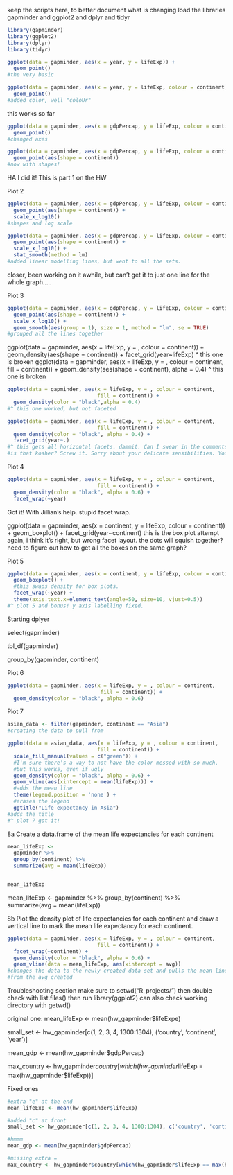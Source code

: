 keep the scripts here, to better document what is changing
 load the libraries gapminder and ggplot2 and dplyr and tidyr
```r
library(gapminder)
library(ggplot2)
library(dplyr)
library(tidyr)
```

```r
ggplot(data = gapminder, aes(x = year, y = lifeExp)) +
  geom_point()
#the very basic
```

```r
ggplot(data = gapminder, aes(x = year, y = lifeExp, colour = continent)) +
  geom_point()
#added color, well "coloUr"
```

this works so far
```r
ggplot(data = gapminder, aes(x = gdpPercap, y = lifeExp, colour = continent)) + 
  geom_point()
#changed axes
```

```r
ggplot(data = gapminder, aes(x = gdpPercap, y = lifeExp, colour = continent)) + 
  geom_point(aes(shape = continent))
#now with shapes!
```
HA I did it! This is part 1 on the HW

Plot 2
```r
ggplot(data = gapminder, aes(x = gdpPercap, y = lifeExp, colour = continent)) + 
  geom_point(aes(shape = continent)) +
  scale_x_log10()
#shapes and log scale
```

```r
ggplot(data = gapminder, aes(x = gdpPercap, y = lifeExp, colour = continent)) + 
  geom_point(aes(shape = continent)) +
  scale_x_log10() +
  stat_smooth(method = lm)
#added linear modelling lines, but went to all the sets.
```
closer, been working on it awhile, but can't get it to just one line for the 
 whole graph.....

Plot 3
```r
ggplot(data = gapminder, aes(x = gdpPercap, y = lifeExp, colour = continent)) + 
  geom_point(aes(shape = continent)) +
  scale_x_log10() +
  geom_smooth(aes(group = 1), size = 1, method = "lm", se = TRUE)
#grouped all the lines together
```


ggplot(data = gapminder, aes(x = lifeExp, y = , colour = continent)) + 
  geom_density(aes(shape = continent)) +
  facet_grid(year~lifeExp)
^ this one is broken
ggplot(data = gapminder, aes(x = lifeExp, y = , colour = continent, 
                             fill = continent)) + 
  geom_density(aes(shape = continent), alpha = 0.4)
^ this one is broken


```r
ggplot(data = gapminder, aes(x = lifeExp, y = , colour = continent, 
                             fill = continent)) + 
  geom_density(color = "black",alpha = 0.4)
#^ this one worked, but not faceted
```

```r
ggplot(data = gapminder, aes(x = lifeExp, y = , colour = continent, 
                             fill = continent)) + 
  geom_density(color = "black", alpha = 0.4) +
  facet_grid(year~.)
#^ this gets all horizontal facets. dammit. Can I swear in the comments? 
#is that kosher? Screw it. Sorry about your delicate sensibilities. You ass.
```

Plot 4
```r
ggplot(data = gapminder, aes(x = lifeExp, y = , colour = continent,
                             fill = continent)) + 
  geom_density(color = "black", alpha = 0.6) +
  facet_wrap(~year) 
```
Got it! With Jillian's help. stupid facet wrap.


ggplot(data = gapminder, aes(x = continent, y = lifeExp, colour = continent)) + 
  geom_boxplot() +
  facet_grid(year~continent)
 this is the box plot attempt
again, i think it's right, but wrong facet layout. the dots will squish 
together? need to figure out how to get all the boxes on the same graph?

Plot 5
```r
ggplot(data = gapminder, aes(x = continent, y = lifeExp, colour = continent)) + 
  geom_boxplot() +
  #this swaps density for box plots. 
  facet_wrap(~year) +
  theme(axis.text.x=element_text(angle=50, size=10, vjust=0.5))
#^ plot 5 and bonus! y axis labelling fixed.
```

Starting dplyer

select(gapminder)

tbl_df(gapminder)

group_by(gapminder, continent)

Plot 6
```r
ggplot(data = gapminder, aes(x = lifeExp, y = , colour = continent, 
                              fill = continent)) +
  geom_density(color = "black", alpha = 0.6)
```


Plot 7
```r
asian_data <- filter(gapminder, continent == "Asia")
#creating the data to pull from

ggplot(data = asian_data, aes(x = lifeExp, y = , colour = continent, 
                             fill = continent)) +
  scale_fill_manual(values = c("green")) +
  #I'm sure there's a way to not have the color messed with so much, 
  #but this works, even if ugly
  geom_density(color = "black", alpha = 0.6) + 
  geom_vline(aes(xintercept = mean(lifeExp))) +
  #adds the mean line
  theme(legend.position = 'none') + 
  #erases the legend
  ggtitle("Life expectancy in Asia")
#adds the title
#^ plot 7 got it!
```

8a Create a data.frame of the mean life expectancies for each continent
```r
mean_lifeExp <- 
  gapminder %>%
  group_by(continent) %>%
  summarize(avg = mean(lifeExp))


mean_lifeExp
```

mean_lifeExp <- 
  gapminder %>%
  group_by(continent) %>%
  summarize(avg = mean(lifeExp))

8b Plot the density plot of life expectancies for each continent 
 and draw a vertical line to mark the mean life expectancy for each continent.
```r
ggplot(data = gapminder, aes(x = lifeExp, y = , colour = continent, 
                             fill = continent)) +
  facet_wrap(~continent) + 
  geom_density(color = "black", alpha = 0.6) + 
  geom_vline(data = mean_lifeExp, aes(xintercept = avg))
#changes the data to the newly created data set and pulls the mean line
#from the avg created
```

Troubleshooting section
make sure to setwd("R_projects/")
then double check with list.files()
then run library(ggplot2)
can also check working directory with getwd()

original one:
mean_lifeExp <- mean(hw_gapminder$lifeExpe)

small_set <- hw_gapminder[c(1, 2, 3, 4, 1300:1304), ('country', 'continent', 'year')]

mean_gdp <- mean(hw_gapminder$gdpPercap)

max_country <- hw_gapminder$country[which(hw_gapminder$lifeExp = max(hw_gapminder$lifeExp))]

Fixed ones

```r
#extra "e" at the end
mean_lifeExp <- mean(hw_gapminder$lifeExp)
```

```r
#added "c" at front
small_set <- hw_gapminder[c(1, 2, 3, 4, 1300:1304), c('country', 'continent', 'year')]
```

```r
#hmmm
mean_gdp <- mean(hw_gapminder$gdpPercap)
```

```r
#missing extra =
max_country <- hw_gapminder$country[which(hw_gapminder$lifeExp == max(hw_gapminder$lifeExp))]
```

















